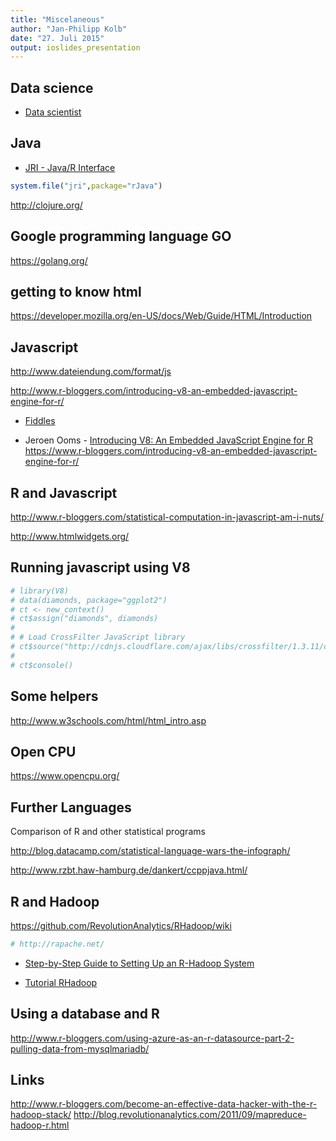 ```yaml
---
title: "Miscelaneous"
author: "Jan-Philipp Kolb"
date: "27. Juli 2015"
output: ioslides_presentation
---
```


## Data science

- [Data scientist](http://www.r-bloggers.com/oreilly-data-scientist-salary-and-tools-survey-november-2014/)



## Java

- [JRI - Java/R Interface](http://rforge.net/JRI/index.html)

```r
system.file("jri",package="rJava")
```

<http://clojure.org/>

## Google programming language GO

<https://golang.org/>


##  getting to know html

<https://developer.mozilla.org/en-US/docs/Web/Guide/HTML/Introduction>

## Javascript

<http://www.dateiendung.com/format/js>

<http://www.r-bloggers.com/introducing-v8-an-embedded-javascript-engine-for-r/>

- [Fiddles](http://jsfiddle.net/user/opencpu/fiddles/)

- Jeroen Ooms - [Introducing V8: An Embedded JavaScript Engine for R](https://www.opencpu.org/posts/v8-release-0-2/)
<https://www.r-bloggers.com/introducing-v8-an-embedded-javascript-engine-for-r/>

## R and Javascript

<http://www.r-bloggers.com/statistical-computation-in-javascript-am-i-nuts/>

<http://www.htmlwidgets.org/>

## Running javascript using V8


```r
# library(V8)
# data(diamonds, package="ggplot2")
# ct <- new_context()
# ct$assign("diamonds", diamonds)
# 
# # Load CrossFilter JavaScript library
# ct$source("http://cdnjs.cloudflare.com/ajax/libs/crossfilter/1.3.11/crossfilter.min.js")
# 
# ct$console()
```

## Some helpers

<http://www.w3schools.com/html/html_intro.asp>

## Open CPU

<https://www.opencpu.org/>

## Further Languages

Comparison of R and other statistical programs

<http://blog.datacamp.com/statistical-language-wars-the-infograph/>

<http://www.rzbt.haw-hamburg.de/dankert/ccppjava.html/>

## R and Hadoop

<https://github.com/RevolutionAnalytics/RHadoop/wiki>

```r
# http://rapache.net/
```

- [Step-by-Step Guide to Setting Up an R-Hadoop System](http://www.rdatamining.com/big-data/r-hadoop-setup-guide)

- [Tutorial RHadoop](http://hortonworks.com/hadoop-tutorial/using-rhadoop-to-predict-visitors-amount/)

## Using a database and R

<http://www.r-bloggers.com/using-azure-as-an-r-datasource-part-2-pulling-data-from-mysqlmariadb/>

## Links

<http://www.r-bloggers.com/become-an-effective-data-hacker-with-the-r-hadoop-stack/>
<http://blog.revolutionanalytics.com/2011/09/mapreduce-hadoop-r.html>


